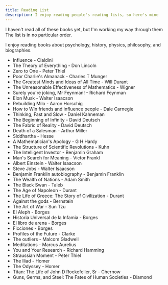 ```yaml
---
title: Reading List
description: I enjoy reading people's reading lists, so here's mine
---
```


I haven't read all of these books yet, but I'm working my way through them The list is in no particular order.

I enjoy reading books about psychology, history, physics, philosophy, and biographies.

* Influence - Cialdini
* The Theory of Everything - Don Lincoln
* Zero to One - Peter Thiel
* Poor Charlie's Almanack - Charles T Munger
* The Greatest Minds and Ideas of All Time - Will Durant
* The Unreasonable Effectiveness of Mathematics - Wigner
* Surely you're joking, Mr Feynman! - Richard Feynman
* Elon Musk - Walter Isaacson
* Rebuilding Milo - Aaron Horschig
* How to Win friends and influence people - Dale Carnegie
* Thinking, Fast and Slow - Daniel Kahneman
* The Beginning of Infinity - David Deutsch
* The Fabric of Reality - David Deutsch
* Death of a Salesman - Arthur Miller
* Siddhartha - Hesse
* A Mathematician's Apology - G H Hardy
* The Structure of Scientific Revolutions - Kuhn
* The Intelligent Investor - Benjamin Graham
* Man's Search for Meaning - Victor Frankl
* Albert Einstein - Walter Isaacson
* Steve Jobs - Walter Isaacson
* Benjamin Franklin autobiography - Benjamin Franklin
* The Wealth of Nations - Adam Smith
* The Black Swan - Taleb
* The Age of Napoleon - Durant
* The Life of Greece: The Story of Civilization - Durant
* Against the gods - Bernstein
* The Art of War - Sun Tzu
* El Aleph - Borges
* Historia Universal de la Infamia - Borges
* El libro de arena - Borges
* Ficciones - Borges
* Profiles of the Future - Clarke
* The outliers - Malcom Gladwell
* Meditations - Marcus Aurelius
* You and Your Research - Richard Hamming
* Straussian Moment - Peter Thiel
* The Iliad - Homer
* The Odyssey - Homer
* Titan: The Life of John D Rockefeller, Sr - Chernow
* Guns, Germs, and Steel: The Fates of Human Societies - Diamond